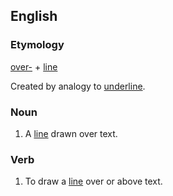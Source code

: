 ==English==

===Etymology===

[[over-]] + [[line]]

Created by analogy to [[underline]].

===Noun===
{{en-noun}}

#A [[line]] drawn over text.

===Verb===
{{en-verb|overlines|overlining|overlined|overlined}}

#To draw a [[line]] over or above text.